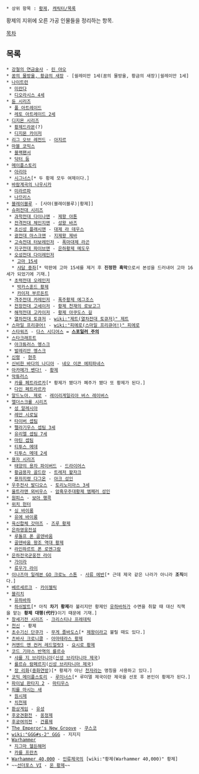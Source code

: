  * 상위 항목 : [[황제]], [[캐릭터/목록]]

황제의 지위에 오른 가공 인물들을 정리하는 항목.

[[목차]] 
== 목록 ==
 * [[강철의 연금술사]] - [[린 야오]]
 * [[꿈의 물방울, 황금의 새장]] - [쉴레이만 1세(꿈의 물방울, 황금의 새장)|쉴레이만 1세]
 * [[나이트런]]
  * [[미란다(나이트런)|미란다]]
  * [[디오라시스 4세]]
 * [[듄 시리즈]]
  * [[폴 아트레이드]]
  * [[레토 아트레이드 2세]]
 * [[디지몬 시리즈]]
  * [[황제드라몬]](?)
  * [[디지몬 카이저]]
 * [[리그 오브 레전드]] - [[아지르]]
 * [[마블 코믹스]]
  * [[블랙팬서]]
  * [[닥터 둠]]
 * [[메이플스토리]]
  * [[아리아(메이플스토리)|아리아]]
  * [[시그너스(메이플스토리)|시그너스]][* 두 황제 모두 여제이다.]
 * [[바람계곡의 나우시카]]
  * [[미라르파]]
  * [[나므리스]]
 * [[블레이블루]] - [사야(블레이블루)|황제]]
 * [[슈퍼전대 시리즈]]
  * [[과학전대 다이나맨]] - [[제왕 아톤]]
  * [[전격전대 체인지맨]] - [[성왕 바즈]]
  * [[초신성 플래시맨]] - [[대제 라 데우스]]
  * [[광전대 마스크맨]] - [[지제왕 제바]]
  * [[고속전대 터보레인저]] - [[폭마대제 라곤]]
  * [[지구전대 파이브맨]] - [[은하황제 메도우]]
  * [[오성전대 다이레인저]]
   * [[고마 15세]]
   * [[샤담 중좌]][* 막판에 고마 15세를 제거 후 '''진정한 흑막'''으로서 본성을 드러내어 고마 16세가 되었기에 기재.]
  * [[초력전대 오레인저]]
   * [[박카스훈드 황제]]
   * [[황태자 부르돈트|카이저 부르돈트]]
  * [[격주전대 카레인저]] - [[폭주황제 에그조스]]
  * [[천장전대 고세이저]] - [[황제 천재의 로보고그]]
  * [[해적전대 고카이저]] - [[황제 아쿠도스 길]]
  * [[열차전대 토큐저]] - [[wiki:"제트(열차전대 토큐저)" 제트]]
 * [[스마일 프리큐어!]] - [[wiki:"피에로(스마일 프리큐어!)" 피에로]]
 * [[스타워즈]] - [[다스 시디어스]] = '''[[팰퍼틴|스포일러 주의]]'''
 * [[스타크래프트]]
  * [[아크튜러스 멩스크]]
  * [[발레리안 멩스크]]
 * [[신령(웹툰)|신령]] - [[현주#s-2|현주]]
 * [[신비한 바다의 나디아]] - [[네오 이콘 에피파네스]]
 * [[아카메가 벤다!]] - [[황제(아카메가 벤다!)|황제]]
 * [[악튜러스]]
  * [[텐지|카를 페트라르카]][* 황제가 됐다가 폐주가 됐다 또 황제가 된다.]
  * [[다인 페트라르카]]
 * [[알드노아. 제로]] - [[레이리게일리아 버스 레이버스]]
 * [[엘더스크롤 시리즈]]
  * [[성 알레시아]]
  * [[레만 시로딜]]
  * [[타이버 셉팀]]
  * [[펠라기우스 셉팀 3세]]
  * [[유리엘 셉팀|유리엘 셉팀 7세]]
  * [[마틴 셉팀]]
  * [[티투스 메데]]
  * [[티투스 메데 2세]]
 * [[용자 시리즈]]
  * [[태양의 용자 파이버드]] - [[드라이어스]]
  * [[황금용자 골드란]] - [[트레저 왈자크]]
  * [[용자지령 다그온]] - [[아크 성인]]
 * [[우주전사 발디오스]] - [[토리노미아스 3세]]
 * [[울트라맨 뫼비우스]] - [[암흑우주대황제 엠페러 성인]]
 * [[원피스(만화)|원피스]] - [[보아 행콕]] 
 * [[위치 헌터(만화)|위치 헌터]]
  * [[싱 바이롱]] 
  * [[유에 바이롱]]
 * [[육신합체 갓마즈]] - [[즈루 황제]]
 * [[은하영웅전설]]
  * [[루돌프 폰 골덴바움]]
  * [[골덴바움 왕조 역대 황제]]
  * [[라인하르트 폰 로엔그람]]
 * [[은하전국군웅전 라이]]
  * [[가이라]]
  * [[류우가 라이]]
 * [[이나즈마 일레븐 GO 크로노 스톤]] - [[사류 에반]][* 근데 제국 같은 나라가 아니라 '''조직'''이다.]
 * [[베르세르크(만화)|베르세르크]] - [[카이젤릭]]
 * [[블리치]]
  * [[유하바하]]
  * [[하쉬발트]][* 아직 '''차기 황제'''라 불리지만 황제인 [[유하바하]]가 수면을 취할 때 대신 직책을 맡는 '''황제 대행(代行)'''이기 때문에 기재.]
 * [[창세기전 시리즈]] - [[크리스티나 프레데릭]]
 * [[천신]] - 황제
 * [[초수기신 단쿠가]] - [[무게 졸바도스]][* [[제왕]]이라고 불릴 때도 있다.]
 * [[츠바사 크로니클]] - [[건달파왕(성전)#s-2|아마테라스 황제]]
 * [[커맨드 앤 컨커 레드얼럿3]] - [[요시로 황제]]
 * [[코드 기아스 반역의 를르슈]]
  * [[샤를 지 브리타니아]]([[신성 브리타니아 제국]])
  * [[를르슈 람페르지]]([[신성 브리타니아 제국]])
  * [[장 리화]]([[중화연방]])[* 황제가 아닌 [[천자]]라는 명칭을 사용하고 있다.]
 * [[코믹 메이플스토리]] - [[루미너스(코믹 메이플스토리)|루미너스]][* 루미델 제국이란 제국을 선포 후 본인이 황제가 된다.]
 * [[파이널 판타지 2]] - [[마티우스]]
 * [[피를 마시는 새]]
  * [[원시제]]
  * [[치천제]]
 * [[환상게임]] - [[유성(환상게임)|유성]]
 * [[후궁견환전]] - [[옹정제(후궁견환전)|옹정제]]
 * [[후궁여의전]] - [[건륭제(후궁 시리즈)|건륭제]] 
 * [[The Emperor's New Groove]] - [[The Emperor's New Groove#s-4.1|쿠스코]]
 * [[wiki:"GGG#s-2" GGG]] - 지지지
 * [[Warhammer]]
  * [[지그마 헬든해머]]
  * [[카를 프란츠]]
 * [[Warhammer 40,000]] - [[인류제국]]의 [wiki:"황제(Warhammer 40,000)" 황제]
 * ~~[[선더포스6|선더포스 VI]] - [[Orn Emperor|온 황제]]~~
